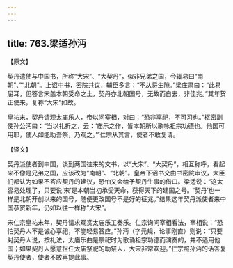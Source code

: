 ```yaml
---
---
---
```

title: 763.梁适孙沔
---



【原文】

契丹遣使与中国书，所称“大宋”、“大契丹”，似非兄弟之国，今辄易曰“南朝”、”“北朝”。上诏中书，密院共议，辅臣多言：“不从将生隙。”梁庄肃曰：“此易屈耳，但答言宋盖本朝受命之土，契丹亦北朝国号，无故而自去，非佳兆。”其年贺正使来，复称“大宋”如故。

皇祐末，契丹请观太庙乐人，帝以问宰相，对曰：“恐非享祀，不可习也。”枢密副使孙公沔曰：“当以礼折之，云：‘庙乐之作，皆本朝所以歌咏祖宗功德也。他国可用耶，使人如能助吾祭，乃观之。’”仁宗从其言，使者不敢复请。

【译文】

契丹派使者到中国，谈到两国往来的文书，以“大宋”、“大契丹”，相互称呼，看起来不像是兄弟之国，应该改为“南朝”、“北朝”。皇帝下诏书交由书密院审议，大臣们都认为如果不答应契丹的建议，恐怕又会给予契丹生事的借口。梁适说：“这太容易处理了，只要说‘宋’是本朝当初承受天命，获得天下的建国之号。‘契丹’也一样是北朝开创以来的国号，随便更改国号不是好的征兆。”结果这年契丹派使者来中国恭贺新年，仍如以往一样称“大宋”。

宋仁宗皇祐末年，契丹请求观赏太庙乐工奏乐。仁宗询问宰相看法，宰相说：“恐怕契丹人不是诚心享祀，不能轻易答应。”孙沔（字元规，论事刚直）则说：“只要对契丹人说，按礼法，太庙乐曲是祭祀时为歌诵祖宗功德而演奏的，并不适用他国；如果契丹人愿意担任太庙祭祀的助祭人，大宋非常欢迎。”仁宗照孙沔的话答复契丹使者，使者不敢再提此事。
